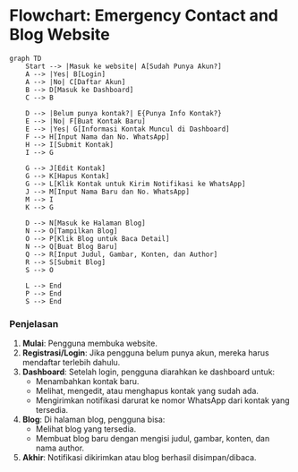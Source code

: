 # Flowchart: Emergency Contact and Blog Website

```mermaid
graph TD
    Start --> |Masuk ke website| A[Sudah Punya Akun?]
    A --> |Yes| B[Login]
    A --> |No| C[Daftar Akun]
    B --> D[Masuk ke Dashboard]
    C --> B

    D --> |Belum punya kontak?| E{Punya Info Kontak?}
    E --> |No| F[Buat Kontak Baru]
    E --> |Yes| G[Informasi Kontak Muncul di Dashboard]
    F --> H[Input Nama dan No. WhatsApp]
    H --> I[Submit Kontak]
    I --> G

    G --> J[Edit Kontak]
    G --> K[Hapus Kontak]
    G --> L[Klik Kontak untuk Kirim Notifikasi ke WhatsApp]
    J --> M[Input Nama Baru dan No. WhatsApp]
    M --> I
    K --> G

    D --> N[Masuk ke Halaman Blog]
    N --> O[Tampilkan Blog]
    O --> P[Klik Blog untuk Baca Detail]
    N --> Q[Buat Blog Baru]
    Q --> R[Input Judul, Gambar, Konten, dan Author]
    R --> S[Submit Blog]
    S --> O

    L --> End
    P --> End
    S --> End
```

### Penjelasan
1. **Mulai**: Pengguna membuka website.
2. **Registrasi/Login**: Jika pengguna belum punya akun, mereka harus mendaftar terlebih dahulu.
3. **Dashboard**: Setelah login, pengguna diarahkan ke dashboard untuk:
   - Menambahkan kontak baru.
   - Melihat, mengedit, atau menghapus kontak yang sudah ada.
   - Mengirimkan notifikasi darurat ke nomor WhatsApp dari kontak yang tersedia.
4. **Blog**: Di halaman blog, pengguna bisa:
   - Melihat blog yang tersedia.
   - Membuat blog baru dengan mengisi judul, gambar, konten, dan nama author.
5. **Akhir**: Notifikasi dikirimkan atau blog berhasil disimpan/dibaca.
